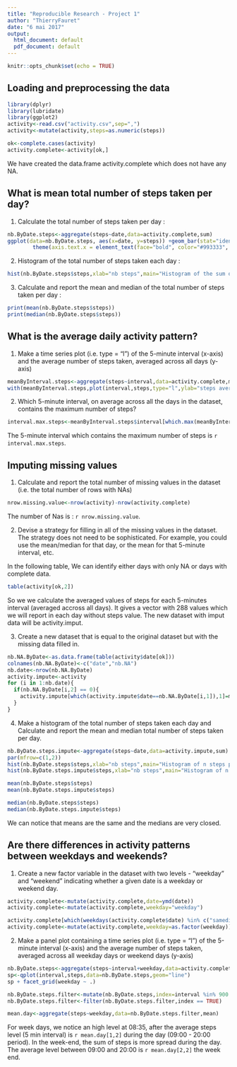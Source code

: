 ```yaml
---
title: "Reproducible Research - Project 1"
author: "ThierryFauret"
date: "6 mai 2017"
output:
  html_document: default
  pdf_document: default
---
```


```r
knitr::opts_chunk$set(echo = TRUE)
```

## Loading and preprocessing the data



```r
library(dplyr)
library(lubridate)
library(ggplot2)
activity<-read.csv("activity.csv",sep=",")
activity<-mutate(activity,steps=as.numeric(steps))

ok<-complete.cases(activity)
activity.complete<-activity[ok,]

```

We have created the data.frame activity.complete which does not have any NA.


## What is mean total number of steps taken per day?

1. Calculate the total number of steps taken per day :
```r
nb.ByDate.steps<-aggregate(steps~date,data=activity.complete,sum)
ggplot(data=nb.ByDate.steps, aes(x=date, y=steps)) +geom_bar(stat="identity", fill="steelblue")+
        theme(axis.text.x = element_text(face="bold", color="#993333",  size=7, angle=90))
```

2. Histogram of the total number of steps taken each day :
```r
hist(nb.ByDate.steps$steps,xlab="nb steps",main="Histogram of the sum of steps per day",col="blue")
```

3. Calculate and report the mean and median of the total number of steps taken per day :


```r
print(mean(nb.ByDate.steps$steps))
print(median(nb.ByDate.steps$steps))
```

## What is the average daily activity pattern?

1. Make a time series plot (i.e. type = "l") of the 5-minute interval (x-axis) and the average number of steps taken, averaged across all days (y-axis)

```r
meanByInterval.steps<-aggregate(steps~interval,data=activity.complete,mean)
with(meanByInterval.steps,plot(interval,steps,type="l",ylab="steps averaged across all days ",col="blue"))

```

2. Which 5-minute interval, on average across all the days in the dataset, contains the maximum number of steps?

```r
interval.max.steps<-meanByInterval.steps$interval[which.max(meanByInterval.steps$steps)]

```

The 5-minute interval which contains the maximum number of steps is `r interval.max.steps`.

## Imputing missing values

1. Calculate and report the total number of missing values in the dataset (i.e. the total number of rows with NAs)
```r
nrow.missing.value<-nrow(activity)-nrow(activity.complete) 

```
The number of Nas is : `r nrow.missing.value`.

2. Devise a strategy for filling in all of the missing values in the dataset. The strategy does not need to be sophisticated. For example, you could use the mean/median for that day, or the mean for that 5-minute interval, etc.

In the following table, We can identify either days with only NA or days with complete data.
```r
table(activity[ok,2])
```
So we we calculate the averaged values of steps for each 5-minutes interval (averaged accross all days). It gives a vector with 288 values which we will report in each day without steps value.
The new dataset with imput data will be activity.imput.


3. Create a new dataset that is equal to the original dataset but with the missing data filled in.
```r
nb.NA.ByDate<-as.data.frame(table(activity$date[ok]))
colnames(nb.NA.ByDate)<-c("date","nb.NA")
nb.date<-nrow(nb.NA.ByDate)
activity.impute<-activity
for (i in 1:nb.date){
  if(nb.NA.ByDate[i,2] == 0){
    activity.impute[which(activity.impute$date==nb.NA.ByDate[i,1]),1]=meanByInterval.steps$steps
  }
}

```

4. Make a histogram of the total number of steps taken each day and Calculate and report the mean and median total number of steps taken per day. 
```r
nb.ByDate.steps.impute<-aggregate(steps~date,data=activity.impute,sum)
par(mfrow=c(1,2))
hist(nb.ByDate.steps$steps,xlab="nb steps",main="Histogram of n steps per day-incomplete data",ylim=c(0,40),cex.main=0.75,col="blue",labels=T)
hist(nb.ByDate.steps.impute$steps,xlab="nb steps",main="Histogram of n steps per day-imputing data ",ylim=c(0,40),cex.main=0.75,col="blue",labels=T)

mean(nb.ByDate.steps$steps)
mean(nb.ByDate.steps.impute$steps)

median(nb.ByDate.steps$steps)
median(nb.ByDate.steps.impute$steps)

```
We can notice that means are the same and the medians are very closed.


## Are there differences in activity patterns between weekdays and weekends?

1. Create a new factor variable in the dataset with two levels - "weekday" and "weekend" indicating whether a given date is a weekday or weekend day.
```r
activity.complete<-mutate(activity.complete,date=ymd(date))
activity.complete<-mutate(activity.complete,weekday="weekday")

activity.complete[which(weekdays(activity.complete$date) %in% c("samedi","dimanche")),4]<-"weekend"
activity.complete<-mutate(activity.complete,weekday=as.factor(weekday))

```


2. Make a panel plot containing a time series plot (i.e. type = "l") of the 5-minute interval (x-axis) and the average number of steps taken, averaged across all weekday days or weekend days (y-axis)

```r
nb.ByDate.steps<-aggregate(steps~interval+weekday,data=activity.complete,mean)
sp<-qplot(interval,steps,data=nb.ByDate.steps,geom="line")
sp + facet_grid(weekday ~ .)

nb.ByDate.steps.filter<-mutate(nb.ByDate.steps,index=interval %in% 900:2000)
nb.ByDate.steps.filter<-filter(nb.ByDate.steps.filter,index == TRUE)

mean.day<-aggregate(steps~weekday,data=nb.ByDate.steps.filter,mean)

```
For week days, we notice an high level at 08:35, after the average steps level (5 min interval) is `r mean.day[1,2]` during the day (09:00 - 20:00 period). In the week-end, the sum of steps is more spread during the day. The average level between 09:00 and 20:00 is `r mean.day[2,2]` the week end.
